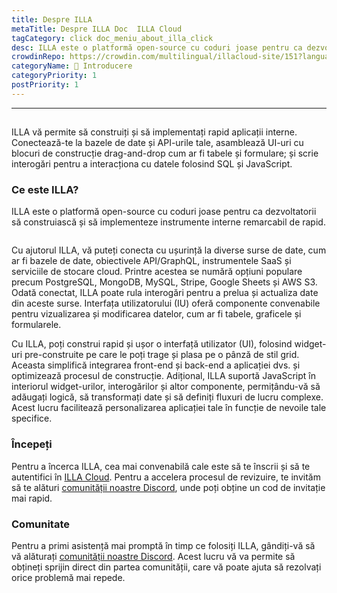 ```yaml
---
title: Despre ILLA
metaTitle: Despre ILLA Doc  ILLA Cloud
tagCategory: click doc_meniu_about_illa_click
desc: ILLA este o platformă open-source cu coduri joase pentru ca dezvoltatorii să construiască și să implementeze instrumente interne remarcabil de rapid.
crowdinRepo: https://crowdin.com/multilingual/illacloud-site/151?languages=ro&filter=basic&value=0
categoryName: 👋 Introducere
categoryPriority: 1
postPriority: 1
---
```


* * *

## <h2 hidden>Despre ILLA</h2>

ILLA vă permite să construiți și să implementați rapid aplicații interne. Conectează-te la bazele de date și API-urile tale, asamblează UI-uri cu blocuri de construcție drag-and-drop cum ar fi tabele și formulare; și scrie interogări pentru a interacționa cu datele folosind SQL și JavaScript.

### Ce este ILLA?

ILLA este o platformă open-source cu coduri joase pentru ca dezvoltatorii să construiască și să implementeze instrumente interne remarcabil de rapid.

<img
  src='https://cdn.illacloud.com/official-website/img/docs/introduction/about-illa-cloud.png'
  alt=""
/>

Cu ajutorul ILLA, vă puteți conecta cu ușurință la diverse surse de date, cum ar fi bazele de date, obiectivele API/GraphQL, instrumentele SaaS și serviciile de stocare cloud. Printre acestea se numără opțiuni populare precum PostgreSQL, MongoDB, MySQL, Stripe, Google Sheets și AWS S3. Odată conectat, ILLA poate rula interogări pentru a prelua și actualiza date din aceste surse. Interfața utilizatorului (IU) oferă componente convenabile pentru vizualizarea și modificarea datelor, cum ar fi tabele, graficele și formularele.

Cu ILLA, poți construi rapid și ușor o interfață utilizator (UI), folosind widget-uri pre-construite pe care le poți trage și plasa pe o pânză de stil grid. Aceasta simplifică integrarea front-end și back-end a aplicației dvs. și optimizează procesul de construcție. Adițional, ILLA suportă JavaScript în interiorul widget-urilor, interogărilor și altor componente, permițându-vă să adăugați logică, să transformați date și să definiți fluxuri de lucru complexe. Acest lucru facilitează personalizarea aplicației tale în funcție de nevoile tale specifice.

### Începeți

Pentru a încerca ILLA, cea mai convenabilă cale este să te înscrii și să te autentifici în [ILLA Cloud](https://cloud.illacloud.com/). 
Pentru a accelera procesul de revizuire, te invităm să te alături [comunității noastre Discord](https://discord.gg/illacloud), unde poți obține un cod de invitație mai rapid.

### Comunitate

Pentru a primi asistență mai promptă în timp ce folosiți ILLA, gândiți-vă să vă alăturați [comunității noastre Discord](https://discord.gg/illacloud). Acest lucru vă va permite să obțineți sprijin direct din partea comunității, care vă poate ajuta să rezolvați orice problemă mai repede. 
